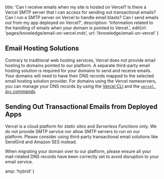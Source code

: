 
  title: ‘Can I receive emails when my site is hosted on Vercel? Is there a Vercel SMTP server that I can access for sending out transactional emails? Can I run a SMTP server on Vercel to handle email blasts? Can I send emails out from my app deployed on Vercel?’,
  description:
    ‘Information related to the handling of emails when your domain is pointed to Vercel.’,
  editUrl: ‘pages/knowledge/email-on-vercel.mdx’,
  url: ‘/knowledge/email-on-vercel’
}

## Email Hosting Solutions

Contrary to traditional web hosting services, Vercel does not provide email hosting to domains pointed to our platform. A separate third-party email hosting solution is required for your domains to send and receive emails. Your domains will need to have their DNS records mapped to the selected email hosting solution provider. For domains using the Vercel nameservers, you can manage your DNS records by using the [Vercel CLI](/download) and the [`vercel dns` commands](/docs/cli#commands/dns). 

## Sending Out Transactional Emails from Deployed Apps

Vercel is a cloud platform for *static sites* and *Serverless Functions* only. We do not provide SMTP service nor allow SMTP servers to run on our platform. Please consider using third-party transactional email solutions like SendGrid and Amazon SES instead.

<Note type=“warning”>
  When migrating your domain over to our platform, please ensure all your mail-related DNS records have been correctly set to avoid disruption to your email service.
</Note>


  amp: ‘hybrid’
}
